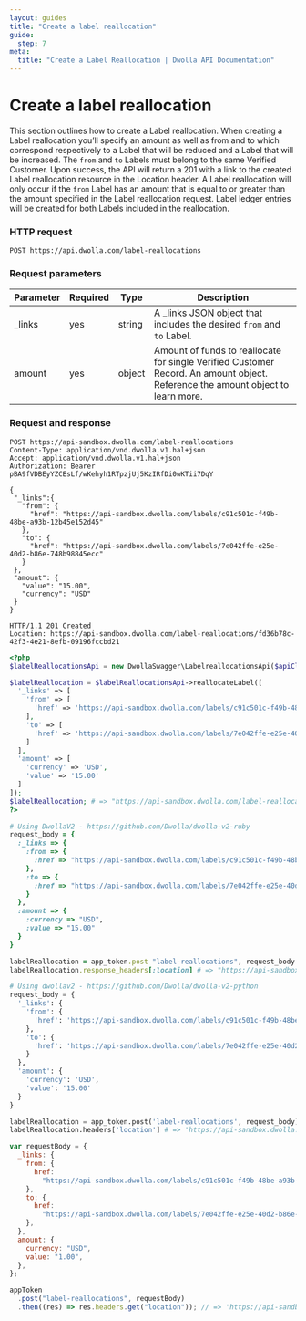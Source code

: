 ```yaml
---
layout: guides
title: "Create a label reallocation"
guide:
  step: 7
meta:
  title: "Create a Label Reallocation | Dwolla API Documentation"
---
```


# Create a label reallocation

This section outlines how to create a Label reallocation. When creating a Label reallocation you’ll specify an amount as well as from and to which correspond respectively to a Label that will be reduced and a Label that will be increased. The `from` and `to` Labels must belong to the same Verified Customer. Upon success, the API will return a 201 with a link to the created Label reallocation resource in the Location header. A Label reallocation will only occur if the `from` Label has an amount that is equal to or greater than the amount specified in the Label reallocation request. Label ledger entries will be created for both Labels included in the reallocation.

### HTTP request

`POST https://api.dwolla.com/label-reallocations`

### Request parameters

| Parameter | Required | Type   | Description                                                                                                                     |
| --------- | -------- | ------ | ------------------------------------------------------------------------------------------------------------------------------- |
| \_links   | yes      | string | A \_links JSON object that includes the desired `from` and `to` Label.                                                          |
| amount    | yes      | object | Amount of funds to reallocate for single Verified Customer Record. An amount object. Reference the amount object to learn more. |

### Request and response

```raw
POST https://api-sandbox.dwolla.com/label-reallocations
Content-Type: application/vnd.dwolla.v1.hal+json
Accept: application/vnd.dwolla.v1.hal+json
Authorization: Bearer pBA9fVDBEyYZCEsLf/wKehyh1RTpzjUj5KzIRfDi0wKTii7DqY

{
 "_links":{
   "from": {
     "href": "https://api-sandbox.dwolla.com/labels/c91c501c-f49b-48be-a93b-12b45e152d45"
   },
   "to": {
     "href": "https://api-sandbox.dwolla.com/labels/7e042ffe-e25e-40d2-b86e-748b98845ecc"
   }
 },
 "amount": {
   "value": "15.00",
   "currency": "USD"
 }
}

HTTP/1.1 201 Created
Location: https://api-sandbox.dwolla.com/label-reallocations/fd36b78c-42f3-4e21-8efb-09196fccbd21
```

```php
<?php
$labelReallocationsApi = new DwollaSwagger\LabelreallocationsApi($apiClient);

$labelReallocation = $labelReallocationsApi->reallocateLabel([
  '_links' => [
    'from' => [
      'href' => 'https://api-sandbox.dwolla.com/labels/c91c501c-f49b-48be-a93b-12b45e152d45',
    ],
    'to' => [
      'href' => 'https://api-sandbox.dwolla.com/labels/7e042ffe-e25e-40d2-b86e-748b98845ecc'
    ]
  ],
  'amount' => [
    'currency' => 'USD',
    'value' => '15.00'
  ]
]);
$labelReallocation; # => "https://api-sandbox.dwolla.com/label-reallocations/fd36b78c-42f3-4e21-8efb-09196fccbd21"
?>
```

```ruby
# Using DwollaV2 - https://github.com/Dwolla/dwolla-v2-ruby
request_body = {
  :_links => {
    :from => {
      :href => "https://api-sandbox.dwolla.com/labels/c91c501c-f49b-48be-a93b-12b45e152d45"
    },
    :to => {
      :href => "https://api-sandbox.dwolla.com/labels/7e042ffe-e25e-40d2-b86e-748b98845ecc"
    }
  },
  :amount => {
    :currency => "USD",
    :value => "15.00"
  }
}

labelReallocation = app_token.post "label-reallocations", request_body
labelReallocation.response_headers[:location] # => "https://api-sandbox.dwolla.com/label-reallocations/fd36b78c-42f3-4e21-8efb-09196fccbd21"
```

```python
# Using dwollav2 - https://github.com/Dwolla/dwolla-v2-python
request_body = {
  '_links': {
    'from': {
      'href': 'https://api-sandbox.dwolla.com/labels/c91c501c-f49b-48be-a93b-12b45e152d45'
    },
    'to': {
      'href': 'https://api-sandbox.dwolla.com/labels/7e042ffe-e25e-40d2-b86e-748b98845ecc'
    }
  },
  'amount': {
    'currency': 'USD',
    'value': '15.00'
  }
}

labelReallocation = app_token.post('label-reallocations', request_body)
labelReallocation.headers['location'] # => 'https://api-sandbox.dwolla.com/label-reallocations/fd36b78c-42f3-4e21-8efb-09196fccbd21'
```

```javascript
var requestBody = {
  _links: {
    from: {
      href:
        "https://api-sandbox.dwolla.com/labels/c91c501c-f49b-48be-a93b-12b45e152d45",
    },
    to: {
      href:
        "https://api-sandbox.dwolla.com/labels/7e042ffe-e25e-40d2-b86e-748b98845ecc",
    },
  },
  amount: {
    currency: "USD",
    value: "1.00",
  },
};

appToken
  .post("label-reallocations", requestBody)
  .then((res) => res.headers.get("location")); // => 'https://api-sandbox.dwolla.com/label-reallocations/fd36b78c-42f3-4e21-8efb-09196fccbd21'
```
